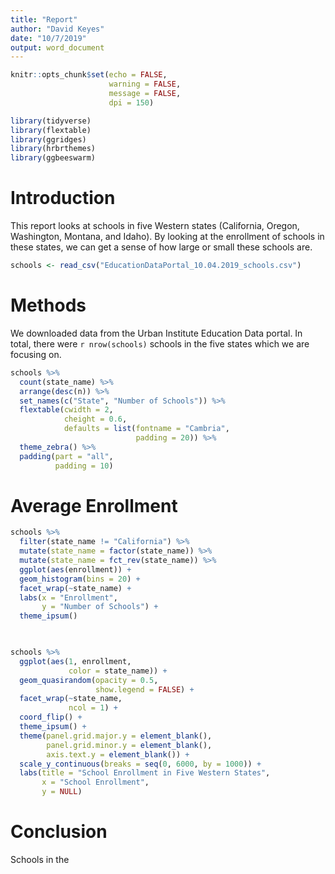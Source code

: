 ```yaml
---
title: "Report"
author: "David Keyes"
date: "10/7/2019"
output: word_document
---
```


```r
knitr::opts_chunk$set(echo = FALSE,
                      warning = FALSE,
                      message = FALSE,
                      dpi = 150)
```

```r
library(tidyverse)
library(flextable)
library(ggridges)
library(hrbrthemes)
library(ggbeeswarm)
```



# Introduction

This report looks at schools in five Western states (California, Oregon, Washington, Montana, and Idaho). By looking at the enrollment of schools in these states, we can get a sense of how large or small these schools are. 


```r
schools <- read_csv("EducationDataPortal_10.04.2019_schools.csv")
```

# Methods

We downloaded data from the Urban Institute Education Data portal. In total, there were `r nrow(schools)` schools in the five states which we are focusing on. 

```r
schools %>% 
  count(state_name) %>% 
  arrange(desc(n)) %>% 
  set_names(c("State", "Number of Schools")) %>% 
  flextable(cwidth = 2,
            cheight = 0.6,
            defaults = list(fontname = "Cambria",
                            padding = 20)) %>% 
  theme_zebra() %>% 
  padding(part = "all",
          padding = 10)

```


# Average Enrollment

```r
schools %>% 
  filter(state_name != "California") %>% 
  mutate(state_name = factor(state_name)) %>% 
  mutate(state_name = fct_rev(state_name)) %>% 
  ggplot(aes(enrollment)) +
  geom_histogram(bins = 20) +
  facet_wrap(~state_name) +
  labs(x = "Enrollment",
       y = "Number of Schools") +
  theme_ipsum()

  

```

```r
schools %>% 
  ggplot(aes(1, enrollment,
             color = state_name)) +
  geom_quasirandom(opacity = 0.5,
                   show.legend = FALSE) +
  facet_wrap(~state_name,
             ncol = 1) +
  coord_flip() +
  theme_ipsum() +
  theme(panel.grid.major.y = element_blank(),
        panel.grid.minor.y = element_blank(),
        axis.text.y = element_blank()) +
  scale_y_continuous(breaks = seq(0, 6000, by = 1000)) +
  labs(title = "School Enrollment in Five Western States",
       x = "School Enrollment",
       y = NULL)
```



# Conclusion

Schools in the 


